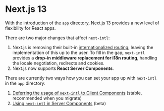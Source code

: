 # Next.js 13

With the introduction of [the `app` directory](https://beta.nextjs.org/docs/routing/fundamentals), Next.js 13 provides a new level of flexibility for React apps.

There are two major changes that affect `next-intl`:

1. Next.js is removing their built-in [internationalized routing](https://nextjs.org/docs/advanced-features/i18n-routing), leaving the implementation of this up to the user. To fill in the gap, `next-intl` provides a **drop-in middleware replacement for i18n routing**, handling the locale negotiation, redirects and cookies.
2. Next.js now supports **React Server Components**.

There are currently two ways how you can set your app up with `next-intl` in the `app` directory:

1. [Deferring the usage of `next-intl` to Client Components](/docs/next-13/client-components) (stable, recommended when you migrate)
2. [Using `next-intl` in Server Components](/docs/next-13/server-components) (beta)
